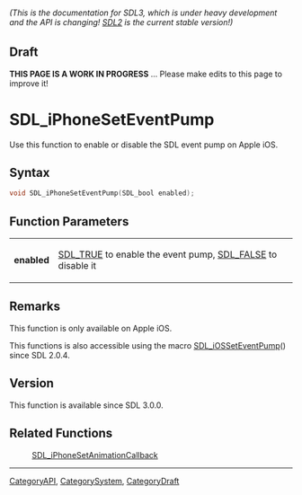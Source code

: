 ====== (This is the documentation for SDL3, which is under heavy development and the API is changing! [https://wiki.libsdl.org/SDL2/ SDL2] is the current stable version!) ======

== Draft ==

'''THIS PAGE IS A WORK IN PROGRESS''' ... Please make edits to this page to improve it!



<!-- #*^*^*^*^*See https://wiki.libsdl.org/SGFunctions for details on editing this page*^*^*^*^* -->
= SDL_iPhoneSetEventPump =

Use this function to enable or disable the SDL event pump on Apple iOS.

== Syntax ==

<syntaxhighlight lang='c'>
void SDL_iPhoneSetEventPump(SDL_bool enabled);
</syntaxhighlight>

== Function Parameters ==

{|
|'''enabled'''
|[[SDL_TRUE]] to enable the event pump, [[SDL_FALSE]] to disable it
|}

== Remarks ==

This function is only available on Apple iOS.

This functions is also accessible using the macro [[SDL_iOSSetEventPump]]()
since SDL 2.0.4.

== Version ==

This function is available since SDL 3.0.0.

== Related Functions ==

:[[SDL_iPhoneSetAnimationCallback]]

----
[[CategoryAPI]], [[CategorySystem]], [[CategoryDraft]]


